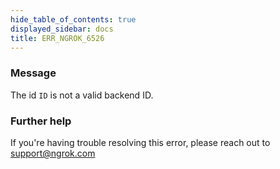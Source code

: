 ```yaml
---
hide_table_of_contents: true
displayed_sidebar: docs
title: ERR_NGROK_6526
---
```


### Message

The id `ID` is not a valid backend ID.

<ErrorDetails />

### Further help

If you're having trouble resolving this error, please reach out to [support@ngrok.com](mailto:support@ngrok.com?subject=Help%20with%20ERR_NGROK_6526)
